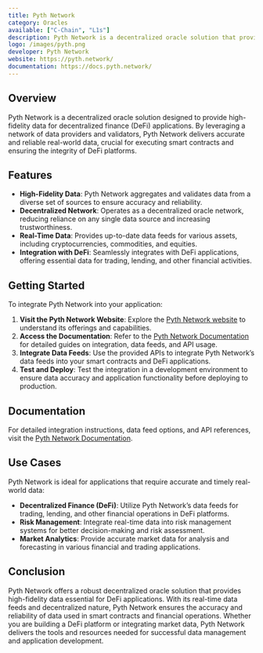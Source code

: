 ```yaml
---
title: Pyth Network
category: Oracles
available: ["C-Chain", "L1s"]
description: Pyth Network is a decentralized oracle solution that provides high-fidelity data for DeFi applications.
logo: /images/pyth.png
developer: Pyth Network
website: https://pyth.network/
documentation: https://docs.pyth.network/
---
```


## Overview

Pyth Network is a decentralized oracle solution designed to provide high-fidelity data for decentralized finance (DeFi) applications. By leveraging a network of data providers and validators, Pyth Network delivers accurate and reliable real-world data, crucial for executing smart contracts and ensuring the integrity of DeFi platforms.

## Features

- **High-Fidelity Data**: Pyth Network aggregates and validates data from a diverse set of sources to ensure accuracy and reliability.
- **Decentralized Network**: Operates as a decentralized oracle network, reducing reliance on any single data source and increasing trustworthiness.
- **Real-Time Data**: Provides up-to-date data feeds for various assets, including cryptocurrencies, commodities, and equities.
- **Integration with DeFi**: Seamlessly integrates with DeFi applications, offering essential data for trading, lending, and other financial activities.

## Getting Started

To integrate Pyth Network into your application:

1. **Visit the Pyth Network Website**: Explore the [Pyth Network website](https://pyth.network/) to understand its offerings and capabilities.
2. **Access the Documentation**: Refer to the [Pyth Network Documentation](https://docs.pyth.network/) for detailed guides on integration, data feeds, and API usage.
3. **Integrate Data Feeds**: Use the provided APIs to integrate Pyth Network’s data feeds into your smart contracts and DeFi applications.
4. **Test and Deploy**: Test the integration in a development environment to ensure data accuracy and application functionality before deploying to production.

## Documentation

For detailed integration instructions, data feed options, and API references, visit the [Pyth Network Documentation](https://docs.pyth.network/).

## Use Cases

Pyth Network is ideal for applications that require accurate and timely real-world data:

- **Decentralized Finance (DeFi)**: Utilize Pyth Network’s data feeds for trading, lending, and other financial operations in DeFi platforms.
- **Risk Management**: Integrate real-time data into risk management systems for better decision-making and risk assessment.
- **Market Analytics**: Provide accurate market data for analysis and forecasting in various financial and trading applications.

## Conclusion

Pyth Network offers a robust decentralized oracle solution that provides high-fidelity data essential for DeFi applications. With its real-time data feeds and decentralized nature, Pyth Network ensures the accuracy and reliability of data used in smart contracts and financial operations. Whether you are building a DeFi platform or integrating market data, Pyth Network delivers the tools and resources needed for successful data management and application development.

